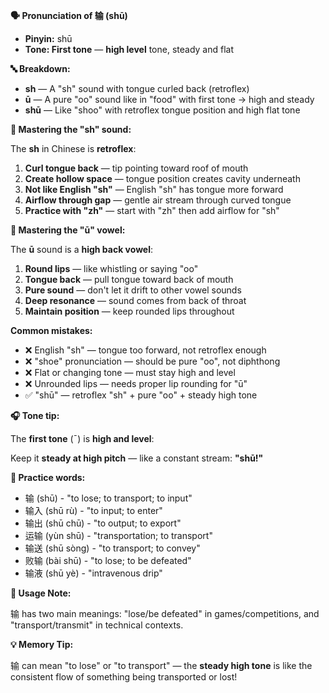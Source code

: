 **🗣️ Pronunciation of 输 (shū)**

- **Pinyin:** shū
- **Tone: First tone** — **high level** tone, steady and flat

**🔤 Breakdown:**

- **sh** — A "sh" sound with tongue curled back (retroflex)
- **ū** — A pure "oo" sound like in "food" with first tone → high and steady
- **shū** — Like "shoo" with retroflex tongue position and high flat tone

**🎯 Mastering the "sh" sound:**

The **sh** in Chinese is **retroflex**:

1. **Curl tongue back** — tip pointing toward roof of mouth
2. **Create hollow space** — tongue position creates cavity underneath
3. **Not like English "sh"** — English "sh" has tongue more forward
4. **Airflow through gap** — gentle air stream through curved tongue
5. **Practice with "zh"** — start with "zh" then add airflow for "sh"

**🎯 Mastering the "ū" vowel:**

The **ū** sound is a **high back vowel**:

1. **Round lips** — like whistling or saying "oo"
2. **Tongue back** — pull tongue toward back of mouth
3. **Pure sound** — don't let it drift to other vowel sounds
4. **Deep resonance** — sound comes from back of throat
5. **Maintain position** — keep rounded lips throughout

**Common mistakes:**

- ❌ English "sh" — tongue too forward, not retroflex enough
- ❌ "shoe" pronunciation — should be pure "oo", not diphthong
- ❌ Flat or changing tone — must stay high and level
- ❌ Unrounded lips — needs proper lip rounding for "ū"
- ✅ "shū" — retroflex "sh" + pure "oo" + steady high tone

**🎧 Tone tip:**

The **first tone** (¯) is **high and level**:

Keep it **steady at high pitch** — like a constant stream: **"shū!"**

**📝 Practice words:**

- 输 (shū) - "to lose; to transport; to input"
- 输入 (shū rù) - "to input; to enter"
- 输出 (shū chū) - "to output; to export"
- 运输 (yùn shū) - "transportation; to transport"
- 输送 (shū sòng) - "to transport; to convey"
- 败输 (bài shū) - "to lose; to be defeated"
- 输液 (shū yè) - "intravenous drip"

**📍 Usage Note:**

输 has two main meanings: "lose/be defeated" in games/competitions, and "transport/transmit" in
technical contexts.

**💡 Memory Tip:**

输 can mean "to lose" or "to transport" — the **steady high tone** is like the consistent flow of
something being transported or lost!
